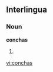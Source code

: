==Interlingua==

===Noun===
'''conchas'''

# {{plural of|[[concha]]|lang=Interlingua}}

[[vi:conchas]]